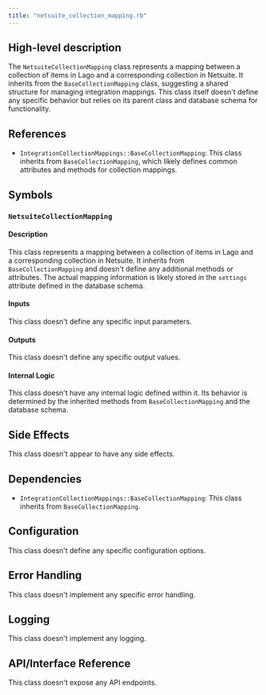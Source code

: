 ```yaml
---
title: "netsuite_collection_mapping.rb"
---
```


## High-level description
The `NetsuiteCollectionMapping` class represents a mapping between a collection of items in Lago and a corresponding collection in Netsuite. It inherits from the `BaseCollectionMapping` class, suggesting a shared structure for managing integration mappings. This class itself doesn't define any specific behavior but relies on its parent class and database schema for functionality.

## References
- `IntegrationCollectionMappings::BaseCollectionMapping`: This class inherits from `BaseCollectionMapping`, which likely defines common attributes and methods for collection mappings.

## Symbols

### `NetsuiteCollectionMapping`
#### Description
This class represents a mapping between a collection of items in Lago and a corresponding collection in Netsuite. It inherits from `BaseCollectionMapping` and doesn't define any additional methods or attributes. The actual mapping information is likely stored in the `settings` attribute defined in the database schema.

#### Inputs
This class doesn't define any specific input parameters.

#### Outputs
This class doesn't define any specific output values.

#### Internal Logic
This class doesn't have any internal logic defined within it. Its behavior is determined by the inherited methods from `BaseCollectionMapping` and the database schema.

## Side Effects
This class doesn't appear to have any side effects.

## Dependencies
- `IntegrationCollectionMappings::BaseCollectionMapping`: This class inherits from `BaseCollectionMapping`.

## Configuration
This class doesn't define any specific configuration options.

## Error Handling
This class doesn't implement any specific error handling.

## Logging
This class doesn't implement any logging.

## API/Interface Reference
This class doesn't expose any API endpoints.
